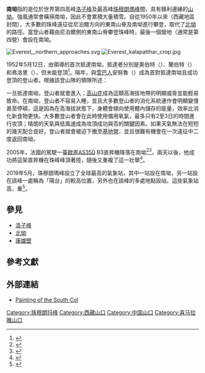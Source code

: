 {{Infobox mountain pass
| name = 南坳
| photo = File:Summit camp Everest.jpg 
| photo_caption = 從南坳看，頂峰是珠穆朗瑪南峰
| elevation_m = 7,906
| elevation_ref = 
| traversed = 1952年的瑞士登山隊
| location = {{NPL}}[[萨加玛塔专区|萨加玛塔专区]] – {{CHN}}[[西藏自治区|西藏自治区]]
| range = [[喜马拉雅山脉|喜马拉雅山脉]]
| map = China Tibet relief
| label_position    = top
| coordinates = {{coord|27|58|30|N|86|55|55.5|E|type:pass|format=dms|display=inline,title}}
| topo = 
}}

'''南坳'''指的是位於世界第四高峰[[洛子峰|洛子峰]]及最高峰[[珠穆朗瑪峰|珠穆朗瑪峰]]間，具有鋒利邊緣的[[山坳|山坳]]。強風通常會橫掃南坳，因此不會累積大量積雪。自從1950年以來（西藏地區封閉），大多數的珠峰遠征從尼泊爾方向的東南山脊及南坳進行攀登，取代了[[北坳|北坳]]的路徑。當登山者藉由尼泊爾側的東南山脊攀登珠峰時，最後一個營地（通常是第四營）會設在南坳。

[[File:Everest,_northern_approaches.svg|thumb]]
[[File:Everest_kalapatthar_crop.jpg|thumb]]

1952年5月12日，由{{le|愛德華·懷斯-杜南|Edouard Wyss-Dunant}}領導的{{le|1952年瑞士珠穆朗瑪峰遠征|1952 Swiss Mount Everest Expedition|瑞士登山隊}}首次抵達南坳，抵達者分別是奧伯特（{{lang|en|Aubert}}）、蘭伯特（{{lang|en|Lambert}}）和弗洛里（{{lang|en|Flory}}），但未能登頂<ref>{{Cite web | url=https://archive.org/details/mountainworld195029881mbp/page/n105 | title=The Mountain World 1953| year=1953| publisher=George Allen And Unwin Limited.}}</ref>。隔年，{{le|威爾弗里德·諾伊斯|Wilfrid Noyce}}與[[雪巴人|雪巴人]]安努魯（{{lang|en|Annullu}}）成為首對抵達南坳且成功登頂的登山者。根據該登山隊的領隊{{le|約翰·杭特 (杭特男爵)|John Hunt, Baron Hunt|約翰·杭特}}所述：
{{quote|下午2點40分，威爾弗里德·諾伊斯與他的同伴安努魯，此刻正矗立在珠峰約{{convert|26,000|ft|m}}處的南坳。他們正凝視著宛如瑞士戲劇般的景象，也正仰望著珠峰自身最後一段的金字塔山頂。對於他們兩個而言是偉大的一刻，也分享了他們所見到的景象給我們所有人。他們的存在象徵著我們成功克服整個攀登過程中最關鍵的難題；他們已經達成我們12年來一直努力實現的目標<ref>John Hunt, ''The Ascent of Everest'', Hodder and Stoughton, 1953, p. 166.</ref>。|style=overflow:inherit;}}

一旦抵達南坳，登山者就會進入{{le|死亡帶|death zone}}；[[高山症|高山症]]成為這類高海拔地帶的明顯威脅並能輕易致命。在南坳，登山者不容易入睡，並且大多數登山者的消化系統運作會明顯變慢甚至停頓，這是因為在高海拔狀態下，身體會傾向使用體內儲存的能量，效率比消化新食物更快。大多數登山者會在此時使用備用氧氣，最多只有2至3日的時間進行攻頂；晴朗的天氣與低風速成為攻頂成功與否的關鍵因素。如果天氣無法在短短的幾天配合良好，登山者就會被迫下撤至[[珠穆朗瑪峰基地營|基地營]]，並且很難有機會在一次遠征中二度返回南坳。

2005年，法國的{{le|迪迪埃·德爾薩勒|Didier Delsalle}}駕駛一臺[[歐直AS350松鼠一型直升機|歐直AS350]] B3直昇機降落在南坳<ref>{{cite web|url=https://new.qq.com/omn/20200819/20200819A02XAF00.html|title=十五年前，这只“小松鼠”飞跃了世界之巅|website=腾讯新闻|accessdate=2021-03-09|archive-date=2021-03-09|archive-url=https://web.archive.org/web/20210309195543/https://new.qq.com/omn/20200819/20200819A02XAF00.html|dead-url=no}}</ref><ref name="eurocopter">{{cite web|url=http://www.nationalgeographic.com/adventure/0509/whats_new/helicopter_everest.html|title=Landing on Air|publisher=National Geographic Adventure|date=2005-09-01|accessdate=2009-06-24|archive-url=https://web.archive.org/web/20090802071837/http://www.nationalgeographic.com/adventure/0509/whats_new/helicopter_everest.html|archive-date=2009-08-02|dead-url=no}}</ref>。兩天以後，他成功將這架直昇機在珠峰峰頂著陸，隨後又重複了這一壯舉<ref name=everestnet>{{cite web|url=http://www.mounteverest.net/story/FrenchEverestMysteryChoppersUtopiasummit-VIDEOMay272005.shtml|title=French Everest Mystery Chopper's Utopia summit|publisher=MountEverest.net|date=2005-05-27|dead-url=yes|archiveurl=https://web.archive.org/web/20150113192323/http://www.mounteverest.net/story/FrenchEverestMysteryChoppersUtopiasummit-VIDEOMay272005.shtml|archivedate=2015-01-13|accessdate=2020-07-21}}</ref>。 

2019年5月，珠穆朗瑪峰設立了全球最高的氣象站，其中一站設在南坳，另一站設在該峰一處稱為「陽台」的較高位置，另外也在該峰的多處地點設站。這些氣象站高{{convert|7|ft}}、重{{convert|110|lb}}<ref>{{Cite web|url=https://www.nationalgeographic.com/adventure/2019/06/mount-everest-highest-weather-station/|title=Inside the Everest expedition that built the world's highest weather station|date=2019-06-13|website=Exploration & Adventure|access-date=2019-06-16|archive-url=https://web.archive.org/web/20190616052208/https://www.nationalgeographic.com/adventure/2019/06/mount-everest-highest-weather-station/|archive-date=2019-06-16|dead-url=no}}</ref>。

==參見==
* [[洛子峰|洛子峰]]
* [[北坳|北坳]]
* [[康雄壁|康雄壁]]

==參考文獻==
{{Reflist}}

==外部連結==
* [http://www.staeudtner.com/allgemein/south-col-everest/ Painting of the South Col] {{Wayback|url=http://www.staeudtner.com/allgemein/south-col-everest/ |date=20200721014322 }}

{{Mount Everest}}
{{中国山口}}

{{DEFAULTSORT:South Col}}
[[Category:珠穆朗玛峰|Category:珠穆朗玛峰]]
[[Category:西藏山口|Category:西藏山口]]
[[Category:中国山口|Category:中国山口]]
[[Category:喜马拉雅山口|Category:喜马拉雅山口]]